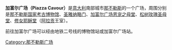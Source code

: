 '''加富尔广场（Piazza Cavour）'''是[[意大利|意大利]]南部城市[[那不勒斯|那不勒斯]]的一个广场，周围分别是[[那不勒斯国家考古博物馆|那不勒斯国家考古博物馆]]、[[圣雅纳略门|圣雅纳略门]]、[[加富尔广场恩宠之母堂|加富尔广场恩宠之母堂]]、[[松树玫瑰圣母堂|松树玫瑰圣母堂]]、[[修女耶稣堂|修女耶稣堂]]（[[阿拉贡|阿拉贡]]王室）。 

前往加富尔广场可以经由地铁二号线的博物馆站或加富尔广场站。

[[Category:那不勒斯广场|Category:那不勒斯广场]]